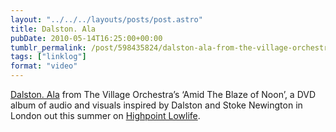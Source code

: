 ```yaml
---
layout: "../../../layouts/posts/post.astro"
title: Dalston. Ala
pubDate: 2010-05-14T16:25:00+00:00
tumblr_permalink: /post/598435824/dalston-ala-from-the-village-orchestras-amid
tags: ["linklog"]
format: "video"
---
```



<Vimeo id="https://vimeo.com/11467858" />

[Dalston. Ala][1] from The Village Orchestra&rsquo;s &lsquo;Amid The Blaze of Noon&rsquo;, a DVD album of audio and visuals inspired by Dalston and Stoke Newington in London out this summer on [Highpoint Lowlife][2].

[1]: https://vimeo.com/11467858
[2]: http://highpointlowlife.com/

